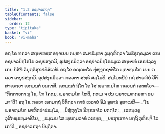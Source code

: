 ```yaml
---
title: "1.2 ອຊປາລກຖາ"
tableOfContents: false
sidebar:
  order: 12
type: "tipitaka"
basket: "vi"
book: "vi-maha"
---
```



<DynamicBreadcrumb />

<Division number="4" book="vi-maha">

<Paragraph number="14" book="vi-maha">
ອຖ ໂຂ ຠຄວາ ສຕ຺ຕາຫສ຺ສ ອຈ຺ຈເຍນ ຕມ຺ຫາ ສມາຘິມ຺ຫາ ວຸຏ຺ຐຫິຕ຺ວາ ໂພຘິຣຸກ຺ຂມູລາ ເຍນ ອຊປາລນິຄ຺ໂຣໂຘ ເຕນຸປສງ຺ກມິ, ອຸປສງ຺ກມິຕ຺ວາ ອຊປາລນິຄ຺ໂຣຘມູເລ ສຕ຺ຕາຫໍ ເອກປລ຺ລງ຺ເກນ ນິສີທິ ວິມຸຕ຺ຕິສຸຂປຏິສໍເວທີ. ອຖ ໂຂ ອຎ຺ຎຕໂຣ ຫຸໍຫຸງ຺ກຊາຕິໂກ ພ຺ຣາຫ຺ມໂຓ ເຍນ ຠຄວາ ເຕນຸປສງ຺ກມິ. ອຸປສງ຺ກມິຕ຺ວາ ຠຄວຕາ ສທ຺ຘິໍ ສມ຺ໂມທິ. ສມ຺ໂມທນີຍໍ ກຖໍ ສາຣຓີຍໍ ວີຕິສາເຣຕ຺ວາ ເອກມນ຺ຕໍ ອຏ຺ຐາສິ. ເອກມນ຺ຕໍ ຐິໂຕ ໂຂ ໂສ ພ຺ຣາຫ຺ມໂຓ ຠຄວນ຺ຕໍ ເອຕທໂວຈ—  “ກິຕ຺ຕາວຕາ ນຸ ໂຂ, ໂຠ ໂຄຕມ, ພ຺ຣາຫ຺ມໂຓ ໂຫຕິ, ກຕເມ ຈ ປນ ພ຺ຣາຫ຺ມຓກຣຓາ ຘມ຺ມາ”ຕິ? ອຖ ໂຂ ຠຄວາ ເອຕມຕ຺ຖໍ ວິທິຕ຺ວາ ຕາຍໍ ເວລາຍໍ ອິມໍ ອຸທານໍ ອຸທາເນສິ—
</Paragraph>

<Paragraph number="15" type="verses" book="vi-maha">
_“ໂຍ ພ຺ຣາຫ຺ມໂຓ ພາຫິຕປາປຘມ຺ໂມ,_  
_ນິຫຸໍຫຸງ຺ໂກ ນິກ຺ກສາໂວ ຍຕຕ຺ໂຕ;_  
_ເວທນ຺ຕຄູ ວຸສິຕພ຺ຣຫ຺ມຈຣິໂຍ,_  
_ຘມ຺ເມນ ໂສ ພ຺ຣຫ຺ມວາທໍ ວເທຍ຺ຍ;_  
_ຍສ຺ສຸສ຺ສທາ ນຕ຺ຖິ ກຸຫິຎ຺ຈິ ໂລເກ”ຕິ._  


</Paragraph>
</Division>

<Paragraph number="16" type="center" book="vi-maha">
ອຊປາລກຖາ ນິຏ຺ຐິຕາ.
</Paragraph>